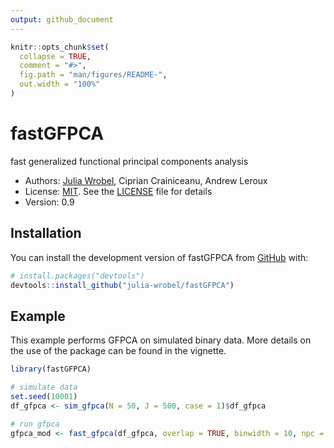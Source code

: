 ```yaml
---
output: github_document
---
```


<!-- README.md is generated from README.Rmd. Please edit that file -->

```r
knitr::opts_chunk$set(
  collapse = TRUE,
  comment = "#>",
  fig.path = "man/figures/README-",
  out.width = "100%"
)
```

# fastGFPCA

<!-- badges: start -->
<!-- badges: end -->

fast generalized functional principal components analysis

* Authors: [Julia Wrobel](http://juliawrobel.com), Ciprian Crainiceanu, Andrew Leroux
* License: [MIT](https://opensource.org/licenses/MIT). See the [LICENSE](LICENSE) file for details
* Version: 0.9


## Installation

You can install the development version of fastGFPCA from [GitHub](https://github.com/) with:

``` r
# install.packages("devtools")
devtools::install_github("julia-wrobel/fastGFPCA")
```

## Example

This example performs GFPCA on simulated binary data. More details on the use of the package can be found in the vignette.

```r
library(fastGFPCA)

# simulate data
set.seed(10001)
df_gfpca <- sim_gfpca(N = 50, J = 500, case = 1)$df_gfpca

# run gfpca
gfpca_mod <- fast_gfpca(df_gfpca, overlap = TRUE, binwidth = 10, npc = 4, family = "binomial")
```



